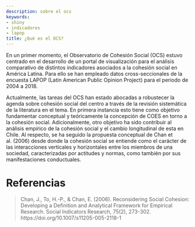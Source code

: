 ```yaml
---
description: sobre el ocs
keywords:
- shiny
- indicadores
- lapop
title: ¿Qué es el OCS?
---
```


En un primer momento, el Observatorio de Cohesión Social (OCS) estuvo centrado en el desarrollo de un portal de visualización para el análisis comparativo de distintos indicadores asociados a la cohesión social en América Latina. Para ello se han empleado datos cross-seccionales de la encuesta LAPOP (Latin American Public Opinion Project) para el periodo de 2004 a 2018.

Actualmente, las tareas del OCS han estado abocadas a robustecer la agenda sobre cohesión social del centro a través de la revisión sistemática de la literatura en el tema. En primera instancia esto tiene como objetivo fundamentar conceptual y teóricamente la concepción de COES en torno a la cohesión social. Adicionalmente, otro objetivo ha sido contribuir al análisis empírico de la cohesión social y el cambio longitudinal de esta en Chile. Al respecto, se ha seguido la propuesta conceptual de Chan et al. (2006) desde donde la cohesión social se entiende como el carácter de las interacciones verticales y horizontales entre los miembros de una sociedad, caracterizadas por actitudes y normas, como también por sus manifestaciones conductuales.


# Referencias

> Chan, J., To, H.-P., & Chan, E. (2006). Reconsidering Social Cohesion: Developing a Definition and Analytical Framework for Empirical Research. Social Indicators Research, 75(2), 273-302. https://doi.org/10.1007/s11205-005-2118-1



